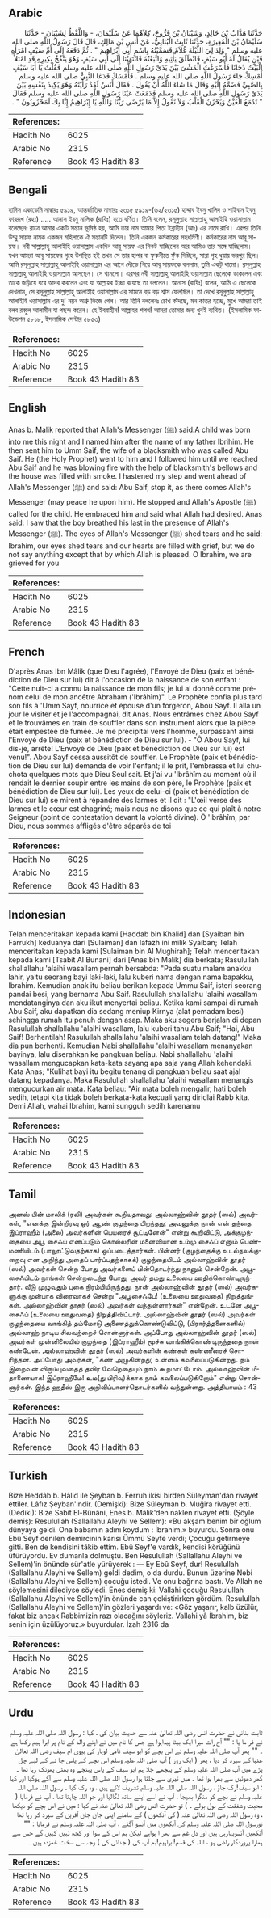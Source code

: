 ## Arabic


<div dir="rtl" lang="ar" style={{fontSize:'larger',backgroundColor:'#f8f9fa',padding:20}}>
حَدَّثَنَا هَدَّابُ بْنُ خَالِدٍ، وَشَيْبَانُ بْنُ فَرُّوخَ، كِلاَهُمَا عَنْ سُلَيْمَانَ، - وَاللَّفْظُ لِشَيْبَانَ - حَدَّثَنَا سُلَيْمَانُ بْنُ الْمُغِيرَةِ، حَدَّثَنَا ثَابِتٌ الْبُنَانِيُّ، عَنْ أَنَسِ بْنِ مَالِكٍ، قَالَ قَالَ رَسُولُ اللَّهِ صلى الله عليه وسلم ‏"‏ وُلِدَ لِيَ اللَّيْلَةَ غُلاَمٌ فَسَمَّيْتُهُ بِاسْمِ أَبِي إِبْرَاهِيمَ ‏"‏ ‏.‏ ثُمَّ دَفَعَهُ إِلَى أُمِّ سَيْفٍ امْرَأَةِ قَيْنٍ يُقَالُ لَهُ أَبُو سَيْفٍ فَانْطَلَقَ يَأْتِيهِ وَاتَّبَعْتُهُ فَانْتَهَيْنَا إِلَى أَبِي سَيْفٍ وَهُوَ يَنْفُخُ بِكِيرِهِ قَدِ امْتَلأَ الْبَيْتُ دُخَانًا فَأَسْرَعْتُ الْمَشْىَ بَيْنَ يَدَىْ رَسُولِ اللَّهِ صلى الله عليه وسلم فَقُلْتُ يَا أَبَا سَيْفٍ أَمْسِكْ جَاءَ رَسُولُ اللَّهِ صلى الله عليه وسلم ‏.‏ فَأَمْسَكَ فَدَعَا النَّبِيُّ صلى الله عليه وسلم بِالصَّبِيِّ فَضَمَّهُ إِلَيْهِ وَقَالَ مَا شَاءَ اللَّهُ أَنْ يَقُولَ ‏.‏ فَقَالَ أَنَسٌ لَقَدْ رَأَيْتُهُ وَهُوَ يَكِيدُ بِنَفْسِهِ بَيْنَ يَدَىْ رَسُولِ اللَّهِ صلى الله عليه وسلم فَدَمَعَتْ عَيْنَا رَسُولِ اللَّهِ صلى الله عليه وسلم فَقَالَ ‏"‏ تَدْمَعُ الْعَيْنُ وَيَحْزَنُ الْقَلْبُ وَلاَ نَقُولُ إِلاَّ مَا يَرْضَى رَبُّنَا وَاللَّهِ يَا إِبْرَاهِيمُ إِنَّا بِكَ لَمَحْزُونُونَ ‏"‏ ‏.‏
</div>
<div style={{backgroundColor:'#f8f9fa',padding:20, marginBottom: 10}}><table> <thead> <tr> <th>References:</th> <th></th> </tr> </thead> <tbody><tr><td>Hadith No</td><td>6025</td></tr><tr><td>Arabic No</td><td>2315</td></tr><tr><td>Reference</td><td>Book 43 Hadith 83</td></tr></tbody></table></div>

## Bengali


<div dir="ltr" lang="bn" style={{fontSize:'larger',backgroundColor:'#f8f9fa',padding:20}}>
হাদিস একাডেমি নাম্বারঃ ৫৯১৯, আন্তর্জাতিক নাম্বারঃ ২৩১৫ ৫৯১৯-(৬২/২৩১৫) হাদ্দাব ইবনু খালিদ ও শাইবান ইবনু ফাররূখ (রহঃ) ..... আনাস ইবনু মালিক (রাযিঃ) হতে বর্ণিত। তিনি বলেন, রসূলুল্লাহ সাল্লাল্লাহু আলাইহি ওয়াসাল্লাম বলেছেনঃ রাত্রে আমার একটি সন্তান ভূমিষ্ঠ হয়, আমি তার নাম আমার পিতা ইব্রাহীম (আঃ) এর নামে রাখি। এরপর তিনি উম্মু সায়ফ নামক একজন মহিলাকে ঐ সন্তানটি দিলেন। তিনি একজন কর্মকারের সহধর্মিণী। কর্মকারের নাম আবূ সায়ফ। নবী সাল্লাল্লাহু আলাইহি ওয়াসাল্লাম একদিন আবূ সায়ফ এর নিকট যাচ্ছিলেন আর আমিও তার সঙ্গে যাচ্ছিলাম। যখন আমরা আবূ সায়ফের গৃহে উপস্থিত হই তখন সে তার হাপর বা ফুকনীতে ফুঁক দিচ্ছিল, সারা গৃহ ধুয়ায় ভরপুর ছিল। আমি রসূলুল্লাহ সাল্লাল্লাহু আলাইহি ওয়াসাল্লাম এর আগে দৌড়ে গিয়ে আবূ সায়ফকে বললাম, তুমি একটু থামো। রসূলুল্লাহ সাল্লাল্লাহু আলাইহি ওয়াসাল্লাম আসছেন। সে থামলো। এরপর নবী সাল্লাল্লাহু আলাইহি ওয়াসাল্লাম ছেলেকে ডাকলেন এবং তাকে জড়িয়ে ধরে আদর করলেন এবং যা আল্লাহর ইচ্ছা রয়েছে তা বললেন। আনাস (রাযিঃ) বলেন, আমি এ ছেলেকে দেখলাম, সে রসূলুল্লাহ সাল্লাল্লাহু আলাইহি ওয়াসাল্লাম এর সামনে বড় বড় শ্বাস ফেলছিল। তা দেখে রসূলুল্লাহ সাল্লাল্লাহু আলাইহি ওয়াসাল্লাম এর দু' নয়ন অশ্রু ভিজে গেল। আর তিনি বললেনঃ চোখ কাঁদছে, মন কাতর হচ্ছে, মুখে আমরা তাই বলব রব্বুল আলামীন যা পছন্দ করেন। হে ইবরাহীম! আল্লাহর শপথ! আমরা তোমার জন্য খুবই ব্যথিত। (ইসলামিক ফাউন্ডেশন ৫৮১৮, ইসলামিক সেন্টার ৫৮৫৩)
</div>
<div style={{backgroundColor:'#f8f9fa',padding:20, marginBottom: 10}}><table> <thead> <tr> <th>References:</th> <th></th> </tr> </thead> <tbody><tr><td>Hadith No</td><td>6025</td></tr><tr><td>Arabic No</td><td>2315</td></tr><tr><td>Reference</td><td>Book 43 Hadith 83</td></tr></tbody></table></div>

## English


<div dir="ltr" lang="en" style={{fontSize:'larger',backgroundColor:'#f8f9fa',padding:20}}>
Anas b. Malik reported that Allah's Messenger (ﷺ) said:A child was born into me this night and I named him after the name of my father Ibrihim. He then sent him to Umm Saif, the wife of a blacksmith who was called Abu Saif. He (the Holy Prophet) went to him and I followed him until we reached Abu Saif and he was blowing fire with the help of blacksmith's bellows and the house was filled with smoke. I hastened my step and went ahead of Allah's Messenger (ﷺ) and said: Abu Saif, stop it, as there comes Allah's Messenger (may peace he upon him). He stopped and Allah's Apostle (ﷺ) called for the child. He embraced him and said what Allah had desired. Anas said: I saw that the boy breathed his last in the presence of Allah's Messenger (ﷺ). The eyes of Allah's Messenger (ﷺ) shed tears and he said: Ibrahim, our eyes shed tears and our hearts are filled with grief, but we do not say anything except that by which Allah is pleased. O Ibrahim, we are grieved for you
</div>
<div style={{backgroundColor:'#f8f9fa',padding:20, marginBottom: 10}}><table> <thead> <tr> <th>References:</th> <th></th> </tr> </thead> <tbody><tr><td>Hadith No</td><td>6025</td></tr><tr><td>Arabic No</td><td>2315</td></tr><tr><td>Reference</td><td>Book 43 Hadith 83</td></tr></tbody></table></div>

## French


<div dir="ltr" lang="fr" style={{fontSize:'larger',backgroundColor:'#f8f9fa',padding:20}}>
D'après Anas Ibn Mâlik (que Dieu l'agrée), l'Envoyé de Dieu (paix et bénédiction de Dieu sur lui) dit à l'occasion de la naissance de son enfant : "Cette nuit-ci a connu la naissance de mon fils; je lui ai donné comme prénom celui de mon ancêtre Abraham ('Ibrâhîm)". Le Prophète confia plus tard son fils à 'Umm Sayf, nourrice et épouse d'un forgeron, Abou Sayf. Il alla un jour le visiter et je l'accompagnai, dit Anas. Nous entrâmes chez Abou Sayf et le trouvâmes en train de souffler dans son instrument alors que la pièce était empestée de fumée. Je me précipitai vers l'homme, surpassant ainsi l'Envoyé de Dieu (paix et bénédiction de Dieu sur lui). - "Ô Abou Sayf, lui dis-je, arrête! L'Envoyé de Dieu (paix et bénédiction de Dieu sur lui) est venu!". Abou Sayf cessa aussitôt de souffler. Le Prophète (paix et bénédiction de Dieu sur lui) demanda de voir l'enfant; il le prit, l'embrassa et lui chuchota quelques mots que Dieu Seul sait. Et j'ai vu 'Ibrâhîm au moment où il rendait le dernier soupir entre les mains de son père, le Prophète (paix et bénédiction de Dieu sur lui). Les yeux de celui-ci (paix et bénédiction de Dieu sur lui) se mirent à répandre des larmes et il dit : "L'œil verse des larmes et le cœur est chagriné; mais nous ne disons que ce qui plaît à notre Seigneur (point de contestation devant la volonté divine). Ô 'Ibrâhîm, par Dieu, nous sommes affligés d'être séparés de toi
</div>
<div style={{backgroundColor:'#f8f9fa',padding:20, marginBottom: 10}}><table> <thead> <tr> <th>References:</th> <th></th> </tr> </thead> <tbody><tr><td>Hadith No</td><td>6025</td></tr><tr><td>Arabic No</td><td>2315</td></tr><tr><td>Reference</td><td>Book 43 Hadith 83</td></tr></tbody></table></div>

## Indonesian


<div dir="ltr" lang="id" style={{fontSize:'larger',backgroundColor:'#f8f9fa',padding:20}}>
Telah menceritakan kepada kami [Haddab bin Khalid] dan [Syaiban bin Farrukh] keduanya dari [Sulaiman] dan lafazh ini milik Syaiban; Telah menceritakan kepada kami [Sulaiman bin Al Mughirah]; Telah menceritakan kepada kami [Tsabit Al Bunani] dari [Anas bin Malik] dia berkata; Rasulullah shallallahu 'alaihi wasallam pernah bersabda: "Pada suatu malam anakku lahir, yaitu seorang bayi laki-laki, lalu kuberi nama dengan nama bapakku, Ibrahim. Kemudian anak itu beliau berikan kepada Ummu Saif, isteri seorang pandai besi, yang bernama Abu Saif. Rasulullah shallallahu 'alaihi wasallam mendatanginya dan aku ikut menyertai beliau. Ketika kami sampai di rumah Abu Saif, aku dapatkan dia sedang meniup Kirnya (alat pemadam besi) sehingga rumah itu penuh dengan asap. Maka aku segera berjalan di depan Rasulullah shallallahu 'alaihi wasallam, lalu kuberi tahu Abu Saif; "Hai, Abu Saif! Berhentilah! Rasulullah shallallahu 'alaihi wasallam telah datang!" Maka dia pun berhenti. Kemudian Nabi shallallahu 'alaihi wasallam menanyakan bayinya, lalu diserahkan ke pangkuan beliau. Nabi shallallahu 'alaihi wasallam mengucapkan kata-kata sayang apa saja yang Allah kehendaki. Kata Anas; "Kulihat bayi itu begitu tenang di pangkuan beliau saat ajal datang kepadanya. Maka Rasulullah shallallahu 'alaihi wasallam menangis mengucurkan air mata. Kata beliau: "Air mata boleh mengalir, hati boleh sedih, tetapi kita tidak boleh berkata-kata kecuali yang diridlai Rabb kita. Demi Allah, wahai Ibrahim, kami sungguh sedih karenamu
</div>
<div style={{backgroundColor:'#f8f9fa',padding:20, marginBottom: 10}}><table> <thead> <tr> <th>References:</th> <th></th> </tr> </thead> <tbody><tr><td>Hadith No</td><td>6025</td></tr><tr><td>Arabic No</td><td>2315</td></tr><tr><td>Reference</td><td>Book 43 Hadith 83</td></tr></tbody></table></div>

## Tamil


<div dir="ltr" lang="ta" style={{fontSize:'larger',backgroundColor:'#f8f9fa',padding:20}}>
அனஸ் பின் மாலிக் (ரலி) அவர்கள் கூறியதாவது: அல்லாஹ்வின் தூதர் (ஸல்) அவர்கள், "எனக்கு இன்றிரவு ஓர் ஆண் குழந்தை பிறந்தது; அவனுக்கு நான் என் தந்தை இப்ராஹீம் (அலை) அவர்களின் பெயரைச் சூட்டினேன்" என்று கூறிவிட்டு, அக்குழந்தையை அபூ சைஃப் எனப்படும் கொல்லரின் மனைவியான உம்மு சைஃப் எனும் பெண்மணியிடம் (பாலூட்டுவதற்காக) ஒப்படைத்தார்கள். பின்னர் (குழந்தைக்கு உடல்நலக்குறைவு என அறிந்து அதைப் பார்ப்பதற்காகக்) குழந்தையிடம் அல்லாஹ்வின் தூதர் (ஸல்) அவர்கள் சென்ற போது அவர்களைப் பின்தொடர்ந்து நானும் சென்றேன். அபூசைஃபிடம் நாங்கள் சென்றடைந்த போது, அவர் தமது உலையை ஊதிக்கொண்டிருந்தார். வீடு முழுவதும் புகை நிரம்பியிருந்தது. நான் அல்லாஹ்வின் தூதர் (ஸல்) அவர்களுக்கு முன்பாக விரைவாகச் சென்று "அபூசைஃபே! (உலையை ஊதுவதை) நிறுத்துங்கள். அல்லாஹ்வின் தூதர் (ஸல்) அவர்கள் வந்துள்ளார்கள்" என்றேன். உடனே அபூசைஃப் (உலையை ஊதுவதை) நிறுத்திவிட்டார். அல்லாஹ்வின் தூதர் (ஸல்) அவர்கள் குழந்தையை வாங்கித் தம்மோடு அணைத்துக்கொண்டுவிட்டு, (பிரார்த்தனைகளில்) அல்லாஹ் நாடிய சிலவற்றைச் சொன்னார்கள். அப்போது அல்லாஹ்வின் தூதர் (ஸல்) அவர்கள் முன்னிலையில் குழந்தை (இப்ராஹீம்) மூச்சு வாங்கிக்கொண்டிருந்ததை நான் கண்டேன். அல்லாஹ்வின் தூதர் (ஸல்) அவர்களின் கண்கள் கண்ணீரைச் சொரிந்தன. அப்போது அவர்கள், "கண் அழுகின்றது; உள்ளம் கவலைப்படுகின்றது. நம் இறைவன் விரும்புவதைத் தவிர வேறெதையும் நாம் கூறமாட்டோம். அல்லாஹ்வின் மீதாணையாக! இப்ராஹீமே! உம(து பிரிவு)க்காக நாம் கவலைப்படுகிறோம்" என்று சொன்னார்கள். இந்த ஹதீஸ் இரு அறிவிப்பாளர்தொடர்களில் வந்துள்ளது. அத்தியாயம் : 43
</div>
<div style={{backgroundColor:'#f8f9fa',padding:20, marginBottom: 10}}><table> <thead> <tr> <th>References:</th> <th></th> </tr> </thead> <tbody><tr><td>Hadith No</td><td>6025</td></tr><tr><td>Arabic No</td><td>2315</td></tr><tr><td>Reference</td><td>Book 43 Hadith 83</td></tr></tbody></table></div>

## Turkish


<div dir="ltr" lang="tr" style={{fontSize:'larger',backgroundColor:'#f8f9fa',padding:20}}>
Bize Heddâb b. Hâlid ile Şeyban b. Ferruh ikisi birden Süleyman'dan rivayet ettiler. Lâfız Şeyban'ındir. (Demişki): Bize Süleyman b. Muğira rivayet etti. (Dediki): Bize Sabit El-Bûnâni, Enes b. Mâlik'den naklen rivayet etti. (Şöyle demiş): Resulullah (Sallallahu Aleyhi ve Sellem): «Bu akşam benim bîr oğlum dünyaya geldi. Ona babamın adını koydum : İbrahim.» buyurdu. Sonra onu Ebû Seyf denilen demircinin karısı Ümmü Seyfe verdi; Çocuğu getirmeye gitti. Ben de kendisini tâkib ettim. Ebû Seyf'e vardık, kendisi körüğünü üfürüyordu. Ev dumanla dolmuştu. Ben Resulullah (Sallallahu Aleyhi ve Sellem)'in önünde sür'atle yürüyerek : — Ey Ebû Seyf, dur! Resulullah (Sallallahu Aleyhi ve Sellem) geldi dedim, o da durdu. Bunun üzerine Nebi (Sallallahu Aleyhi ve Sellem) çocuğu istedi. Ve onu bağrına bastı. Ve Allah ne söylemesini dilediyse söyledi. Enes demiş ki: Vallahi çocuğu Resulullah (Sallallahu Aleyhi ve Sellem)'in önünde can çekiştirirken gördüm. Resulullah (Sallallahu Aleyhi ve Sellem)'in gözleri yaşardı ve: «Göz yaşarır, kalb üzülür, fakat biz ancak Rabbimizin razı olacağını söyleriz. Vallahi yâ İbrahim, biz senin için üzülüyoruz.» buyurdular. İzah 2316 da
</div>
<div style={{backgroundColor:'#f8f9fa',padding:20, marginBottom: 10}}><table> <thead> <tr> <th>References:</th> <th></th> </tr> </thead> <tbody><tr><td>Hadith No</td><td>6025</td></tr><tr><td>Arabic No</td><td>2315</td></tr><tr><td>Reference</td><td>Book 43 Hadith 83</td></tr></tbody></table></div>

## Urdu


<div dir="rtl" lang="ur" style={{fontSize:'larger',backgroundColor:'#f8f9fa',padding:20}}>
ثابت بنانی نے حضرت انس رضی اللہ تعالیٰ عنہ سے حدیث بیان کی ، کہا : رسول اللہ صلی اللہ علیہ وسلم نے فر ما یا : "" آج رات میرا ایک بیٹا پیداہوا ہے جس کا نام میں نے اپنے والد کے نام پر ابرا ہیم رکھا ہے ۔ "" پھر آپ صلی اللہ علیہ وسلم نے اس بچے کو ابو سیف نامی لوہار کی بیوی ام سیف رضی اللہ تعالیٰ عنہا کے سپرد کر دیا ، پھر ( ایک روز ) آپ صلی اللہ علیہ وسلم اس بچے کے پاس جا نے کے لیے چل پڑے میں آپ صلی اللہ علیہ وسلم کے پیچھے چلا ہم ابو سیف کے پاس پہنچے وہ بھٹی پھونک رہا تھا ۔ گھر دھوئیں سے بھرا ہوا تھا ۔ میں تیزی سے چلتا ہوا رسول اللہ صلی اللہ علیہ وسلم سے آگے ہوگیا اور کہا : ابو سیف!رک جاؤ ، رسول اللہ صلی اللہ علیہ وسلم تشریف لائے ہیں ، وہ رک گیا ۔ رسول اللہ صلی اللہ علیہ وسلم نے بچے کو منگوا بھیجا ، آپ نے اسے اپنے ساتھ لگالیا اور جو اللہ چاہتا تھا ، آپ نے فرمایا ( محبت وشفقت کے بول بولے ۔ ) تو حضرت انس رضی اللہ تعالیٰ عنہ نے کہا : میں نے اس بچے کو دیکھا ، وہ رسول اللہ رضی اللہ تعالیٰ عنہ ( کی آنکھوں ) کے سامنے اپنی جان جان آفریں کے سپرد کر رہا تھا تورسول اللہ صلی اللہ علیہ وسلم کی آنکھوں میں آنسو آگئے ، آپ صلی اللہ علیہ وسلم نے فرمایا : "" آنکھیں آنسوبہارہی ہیں اور دل غم سے بھر ا ہواہے لیکن ہم اس کے سوا اور کچھ نہیں کہیں گے جس سے ہمارا پروردگار راضی ہو ، اللہ کی قسم!ابراہیم!ہم آپ کی ( جدائی کی ) وجہ سے سخت غمزدہ ہیں ۔
</div>
<div style={{backgroundColor:'#f8f9fa',padding:20, marginBottom: 10}}><table> <thead> <tr> <th>References:</th> <th></th> </tr> </thead> <tbody><tr><td>Hadith No</td><td>6025</td></tr><tr><td>Arabic No</td><td>2315</td></tr><tr><td>Reference</td><td>Book 43 Hadith 83</td></tr></tbody></table></div>
